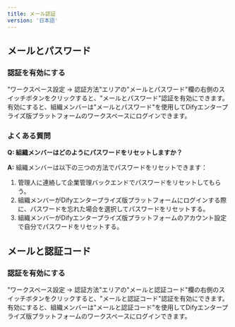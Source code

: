 ```yaml
---
title: メール認証
version: '日本語'
---
```


## メールとパスワード

### 認証を有効にする

"ワークスペース設定 -> 認証方法"エリアの"メールとパスワード"欄の右側のスイッチボタンをクリックすると、"メールとパスワード"認証を有効にできます。有効にすると、組織メンバーは"メールとパスワード"を使用してDifyエンタープライズ版プラットフォームのワークスペースにログインできます。

### よくある質問

**Q: 組織メンバーはどのようにパスワードをリセットしますか？**

**A:** 組織メンバーは以下の三つの方法でパスワードをリセットできます：

1. 管理人に連絡して企業管理バックエンドでパスワードをリセットしてもらう。
2. 組織メンバーがDifyエンタープライズ版プラットフォームにログインする際に、パスワードを忘れた場合を選択してパスワードをリセットする。
3. 組織メンバーがDifyエンタープライズ版プラットフォームのアカウント設定で自分でパスワードをリセットする。

## メールと認証コード

### 認証を有効にする

"ワークスペース設定 -> 認証方法"エリアの"メールと認証コード"欄の右側のスイッチボタンをクリックすると、"メールと認証コード"認証を有効にできます。有効にすると、組織メンバーは"メールと認証コード"を使用してDifyエンタープライズ版プラットフォームのワークスペースにログインできます。
